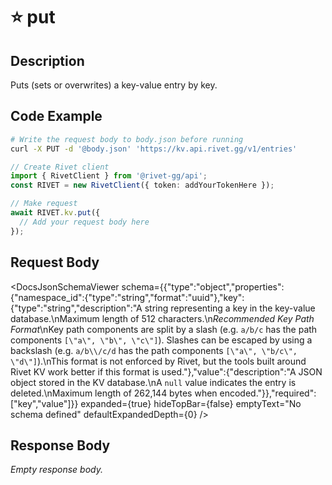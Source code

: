 

# ⭐️ put

## Description

Puts (sets or overwrites) a key-value entry by key.


## Code Example

<CodeGroup title='Request' tag='PUT' label='https://kv.api.rivet.gg/v1/entries'>

```bash {{ title: 'cURL' }}
# Write the request body to body.json before running
curl -X PUT -d '@body.json' 'https://kv.api.rivet.gg/v1/entries'
```

```ts
// Create Rivet client
import { RivetClient } from '@rivet-gg/api';
const RIVET = new RivetClient({ token: addYourTokenHere });

// Make request
await RIVET.kv.put({
  // Add your request body here
});
```

</CodeGroup>


## Request Body

<DocsJsonSchemaViewer
  schema={{"type":"object","properties":{"namespace_id":{"type":"string","format":"uuid"},"key":{"type":"string","description":"A string representing a key in the key-value database.\nMaximum length of 512 characters.\n*Recommended Key Path Format*\nKey path components are split by a slash (e.g. `a/b/c` has the path components `[\"a\", \"b\", \"c\"]`). Slashes can be escaped by using a backslash (e.g. `a/b\\/c/d` has the path components `[\"a\", \"b/c\", \"d\"]`).\nThis format is not enforced by Rivet, but the tools built around Rivet KV work better if this format is used."},"value":{"description":"A JSON object stored in the KV database.\nA `null` value indicates the entry is deleted.\nMaximum length of 262,144 bytes when encoded."}},"required":["key","value"]}}
  expanded={true}
  hideTopBar={false}
  emptyText="No schema defined"
  defaultExpandedDepth={0}
/>


## Response Body

_Empty response body._
